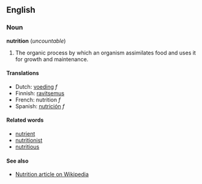 ==English==
===Noun===
'''nutrition''' (''uncountable'')

# The organic process by which an organism assimilates food and uses it for growth and maintenance.

====Translations====
*Dutch: [[voeding]] ''f''
*Finnish: [[ravitsemus]]
*French: nutrition ''f''
*Spanish: [[nutrición]] ''f''

====Related words====
*[[nutrient]]
*[[nutritionist]]
*[[nutritious]]

====See also====
* [[w:Nutrition|Nutrition article on Wikipedia]]